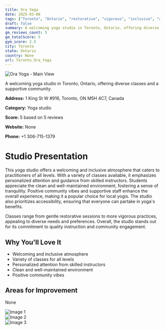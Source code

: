 ```yaml
---
title: Ora Yoga
date: 2025-03-08
tags: ["Toronto", "Ontario", "restorative", "vigorous", "inclusive", "clean", "Toronto"]  
draft: false
summary: A welcoming yoga studio in Toronto, Ontario, offering diverse classes and a supportive community.
gm_reviews_count: 5
gm_totalScore: 5
gym_score: 2.5
city: Toronto
state: Ontario
country: None
url: Toronto_Ora_Yoga
---
```


<div className="aspect-[16/9] relative my-8">
  <img 
    src="https://streetviewpixels-pa.googleapis.com/v1/thumbnail?panoid=N8oex2q5dHaF79T2ZkvemQ&cb_client=maps_sv.tactile.gps&w=203&h=100&yaw=334.024&pitch=0&thumbfov=100"
    alt="Ora Yoga - Main View"
    className="object-cover absolute inset-0 w-full h-full rounded-lg"
  />
</div>

A welcoming yoga studio in Toronto, Ontario, offering diverse classes and a supportive community.

**Address:** 1 King St W #916, Toronto, ON M5H 4C7, Canada

**Category:** Yoga studio

**Score:** 5 based on 5 reviews

**Website:** None

**Phone:** +1 306-715-1379

# Studio Presentation

This yoga studio offers a welcoming and inclusive atmosphere that caters to practitioners of all levels. With a variety of classes available, it emphasizes personalized attention and guidance from skilled instructors. Students appreciate the clean and well-maintained environment, fostering a sense of tranquility. Positive community vibes and supportive staff enhance the overall experience, making it a popular choice for local yogis. The studio also prioritizes accessibility, ensuring that everyone can partake in yoga's benefits.

Classes range from gentle restorative sessions to more vigorous practices, appealing to diverse needs and preferences. Overall, the studio stands out for its commitment to quality instruction and community engagement.

## Why You'll Love It

- Welcoming and inclusive atmosphere
- Variety of classes for all levels
- Personalized attention from skilled instructors
- Clean and well-maintained environment
- Positive community vibes

## Areas for Improvement

None

<div className="grid grid-cols-1 xl:grid-cols-2 gap-4 my-8">
<div className="aspect-[4/3] relative"><img src="https://lh5.googleusercontent.com/p/AF1QipMTBY1vnV1bBZls_WiPTitPIUYB8WIcLccjBKLm=w1920-h1080-k-no" alt="Image 1" className="object-cover absolute inset-0 w-full h-full rounded-lg" /></div>
<div className="aspect-[4/3] relative"><img src="https://lh5.googleusercontent.com/p/AF1QipPRRbLoQa_ZmKyfX8IyNAwvbpmWjgcp5Tekry44=w1920-h1080-k-no" alt="Image 2" className="object-cover absolute inset-0 w-full h-full rounded-lg" /></div>
<div className="aspect-[4/3] relative"><img src="https://lh5.googleusercontent.com/p/AF1QipOqcqjBv5t3GEWdLi60H3uqCfSE0UFOXPV4nF5W=w1920-h1080-k-no" alt="Image 3" className="object-cover absolute inset-0 w-full h-full rounded-lg" /></div>
</div>